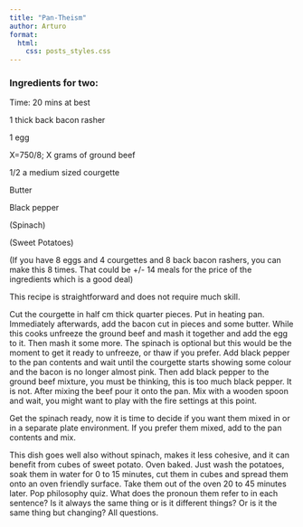 ```yaml
---
title: "Pan-Theism"
author: Arturo
format:
  html:
    css: posts_styles.css
---
```


### **Ingredients for two:**

Time: 20 mins at best

1 thick back bacon rasher

1 egg

X=750/8; X grams of ground beef

1/2 a medium sized courgette

Butter

Black pepper

(Spinach)

(Sweet Potatoes)

(If you have 8 eggs and 4 courgettes and 8 back bacon rashers, you can make this 8 times. That could be +/- 14 meals for the price of the ingredients which is a good deal)

This recipe is straightforward and does not require much skill.

Cut the courgette in half cm thick quarter pieces. Put in heating pan. Immediately afterwards, add the bacon cut in pieces and some butter. While this cooks unfreeze the ground beef and mash it together and add the egg to it. Then mash it some more. The spinach is optional but this would be the moment to get it ready to unfreeze, or thaw if you prefer. Add black pepper to the pan contents and wait until the courgette starts showing some colour and the bacon is no longer almost pink. Then add black pepper to the ground beef mixture, you must be thinking, this is too much black pepper. It is not. After mixing the beef pour it onto the pan. Mix with a wooden spoon and wait, you might want to play with the fire settings at this point.

Get the spinach ready, now it is time to decide if you want them mixed in or in a separate plate environment. If you prefer them mixed, add to the pan contents and mix.

This dish goes well also without spinach, makes it less cohesive, and it can benefit from cubes of sweet potato. Oven baked. Just wash the potatoes, soak them in water for 0 to 15 minutes, cut them in cubes and spread them onto an oven friendly surface. Take them out of the oven 20 to 45 minutes later. Pop philosophy quiz. What does the pronoun them refer to in each sentence? Is it always the same thing or is it different things? Or is it the same thing but changing? All questions.
